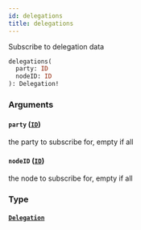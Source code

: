 ```yaml
---
id: delegations
title: delegations
---
```



Subscribe to delegation data

```graphql
delegations(
  party: ID
  nodeID: ID
): Delegation!
```


### Arguments

#### `party` ([`ID`](/docs/testnet/graphql/scalars/id))

the party to subscribe for, empty if all


#### `nodeID` ([`ID`](/docs/testnet/graphql/scalars/id))

the node to subscribe for, empty if all


### Type

#### [`Delegation`](/docs/testnet/graphql/objects/delegation) 






